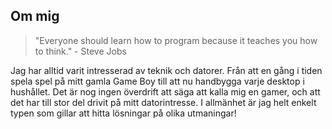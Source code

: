 ## Om mig

> "Everyone should learn how to program because it teaches you how to think." - Steve Jobs

Jag har alltid varit intresserad av teknik och datorer. Från att en gång i tiden spela spel på mitt gamla Game Boy till att nu handbygga varje desktop i hushållet. Det är nog ingen överdrift att säga att kalla mig en gamer, och att det har till stor del drivit på mitt datorintresse. I allmänhet är jag helt enkelt typen som gillar att hitta lösningar på olika utmaningar!
